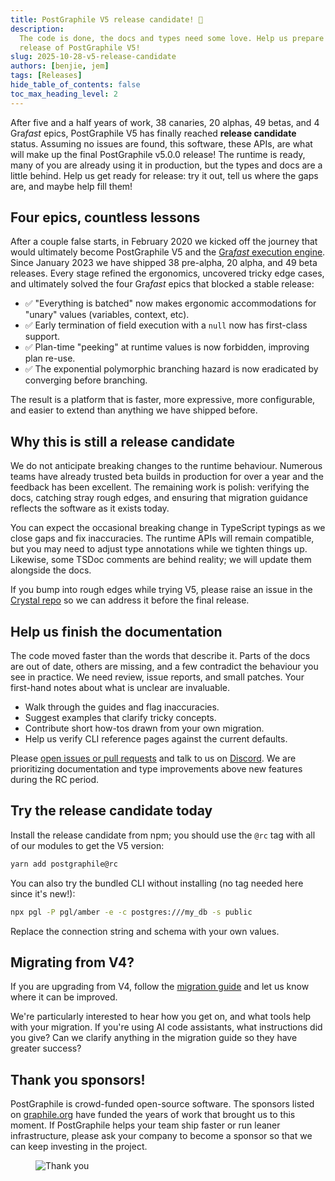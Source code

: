 ```yaml
---
title: PostGraphile V5 release candidate! 🎉
description:
  The code is done, the docs and types need some love. Help us prepare for the
  release of PostGraphile V5!
slug: 2025-10-28-v5-release-candidate
authors: [benjie, jem]
tags: [Releases]
hide_table_of_contents: false
toc_max_heading_level: 2
---
```



<div className={styles.intro}>

After five and a half years of work, 38 canaries, 20 alphas, 49 betas, and 4
Gra*fast* epics, PostGraphile V5 has finally reached **release candidate**
status. Assuming no issues are found, this software, these APIs, are what will
make up the final PostGraphile v5.0.0 release! The runtime is ready, many of you
are already using it in production, but the types and docs are a little behind.
Help us get ready for release: try it out, tell us where the gaps are, and maybe
help fill them!

</div>

## Four epics, countless lessons

After a couple false starts, in February 2020 we kicked off the journey that
would ultimately become PostGraphile V5 and the [Gra*fast* execution
engine](https://grafast.org). Since January 2023 we have shipped 38 pre-alpha,
20 alpha, and 49 beta releases. Every stage refined the ergonomics, uncovered
tricky edge cases, and ultimately solved the four Gra*fast* epics that blocked a
stable release:

- ✅ "Everything is batched" now makes ergonomic accommodations for "unary"
  values (variables, context, etc).
- ✅ Early termination of field execution with a `null` now has first-class
  support.
- ✅ Plan-time "peeking" at runtime values is now forbidden, improving plan
  re-use.
- ✅ The exponential polymorphic branching hazard is now eradicated by
  converging before branching.

The result is a platform that is faster, more expressive, more configurable, and
easier to extend than anything we have shipped before.

<!-- truncate-->

## Why this is still a release candidate

We do not anticipate breaking changes to the runtime behaviour. Numerous
teams have already trusted beta builds in production for over a year and the
feedback has been excellent. The remaining work is polish: verifying the docs,
catching stray rough edges, and ensuring that migration guidance reflects the
software as it exists today.

You can expect the occasional breaking change in TypeScript typings as we close
gaps and fix inaccuracies. The runtime APIs will remain compatible, but you may
need to adjust type annotations while we tighten things up. Likewise, some TSDoc
comments are behind reality; we will update them alongside the docs.

If you bump into rough edges while trying V5, please raise an issue in the
[Crystal repo](https://github.com/graphile/crystal) so we can address it before
the final release.

## Help us finish the documentation

The code moved faster than the words that describe it. Parts of the docs are
out of date, others are missing, and a few contradict the behaviour you see in
practice. We need review, issue reports, and small patches. Your first-hand notes
about what is unclear are invaluable.

- Walk through the guides and flag inaccuracies.
- Suggest examples that clarify tricky concepts.
- Contribute short how-tos drawn from your own migration.
- Help us verify CLI reference pages against the current defaults.

Please [open issues or pull requests](https://github.com/graphile/crystal) and
talk to us on [Discord](https://discord.gg/graphile). We are prioritizing
documentation and type improvements above new features during the RC period.

## Try the release candidate today

Install the release candidate from npm; you should use the `@rc` tag with all of
our modules to get the V5 version:

```bash
yarn add postgraphile@rc
```

You can also try the bundled CLI without installing (no tag needed here since
it's new!):

```bash
npx pgl -P pgl/amber -e -c postgres:///my_db -s public
```

Replace the connection string and schema with your own values.

## Migrating from V4?

If you are upgrading from V4, follow the [migration
guide](/postgraphile/5/migrating-from-v4) and let us know where it can be
improved.

We're particularly interested to hear how you get on, and what tools help with
your migration. If you're using AI code assistants, what instructions did you
give? Can we clarify anything in the migration guide so they have greater
success?

## Thank you sponsors!

PostGraphile is crowd-funded open-source software. The sponsors listed on
[graphile.org](https://graphile.org/sponsor) have funded the years of work that
brought us to this moment. If PostGraphile helps your team ship faster or run
leaner infrastructure, please ask your company to become a sponsor so that we
can keep investing in the project.

<figure>

![Thank you](../static/img/news/thank-you.svg)

</figure>
